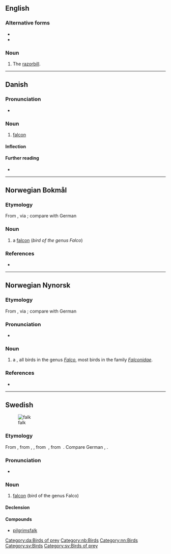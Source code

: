 {{also|Falk}}
==English==

===Alternative forms===
* {{l|en|falc}}
* {{l|en|faik}}

===Noun===
{{en-noun}}

# {{lb|en|UK|dialect}} The [[razorbill]].

{{Webster 1913}}

----

==Danish==

===Pronunciation===
* {{IPA|/falk/|[falˀɡ̊]|lang=da}}

===Noun===
{{da-noun|en|e}}

# [[falcon]] {{gloss|bird of the genus ''[[Falco]]''}}

====Inflection====
{{da-noun-infl|en|e}}

====Further reading====
* {{pedialite|lang=da}}

[[Category:da:Birds of prey]]

----

==Norwegian Bokmål==
{{wikipedia|lang=no|falker}}

===Etymology===
From {{etyl|gml|nb}} {{m|gml|valk}}, via {{etyl|non|nb}} {{m|non|falkr}}; compare with German {{m|de|Falke}}

===Noun===
{{head|nb|noun|g=m|definite singular|falken|indefinite plural|falker|definite plural|falkene}}

# a [[falcon]] (''bird of the genus Falco'')

===References===
* {{R:The Bokmål Dictionary}}

[[Category:nb:Birds]]

----

==Norwegian Nynorsk==
{{wikipedia|lang=nn|falco}}

===Etymology===
From {{etyl|gml|nn}} {{m|gml|valk}}, via {{etyl|non|nn}} {{m|non|falkr}}; compare with German {{m|de|Falke}}

===Pronunciation===
* {{IPA|/fɑlk/|lang=no}}

===Noun===
{{head|nn|noun|g=m|definite singular|falken|indefinite plural|falkar|definite plural|falkane}}

# a {{l|en|falcon}}, all birds in the genus ''[[Falco]]'', most birds in the family ''[[Falconidae]]''.

===References===
* {{R:The Nynorsk Dictionary}}

[[Category:nn:Birds]]

----

==Swedish==
{{wikipedia|lang=sv}}
[[Image:Brown-Falcon,-Vic,-3.1.2008.jpg|thumb|falk]]

===Etymology===
From {{etyl|non|sv}} {{m|non|falki}}, from {{etyl|gml|sv}} {{m|gml|valke}}, {{m|gml|falke}}, from {{etyl|osx|sv}} {{m|osx|falko}}, from {{etyl|gem-pro|sv}} {{m|gem-pro|*falkô}}. Compare German {{m|de|Falke}}, {{cog|en|falcon}}.

===Pronunciation===
* {{audio|Sv-falk.ogg|Audio|lang=sv}}

===Noun===
{{sv-noun|c}}

# [[falcon]] (bird of the genus Falco)

====Declension====
{{sv-infl-noun-c-ar}}

====Compounds====
* [[pilgrimsfalk]]

[[Category:sv:Birds]]
[[Category:sv:Birds of prey]]
